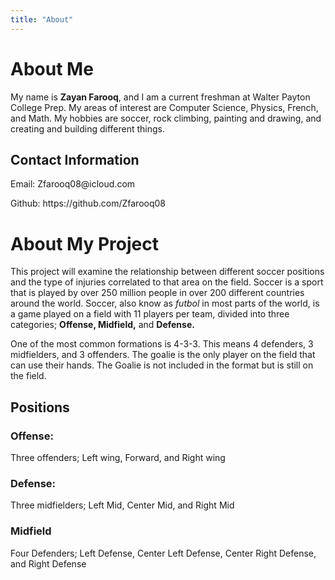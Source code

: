 ```yaml
---
title: "About"
---
```


# About Me

My name is **Zayan Farooq**, and I am a current freshman at Walter Payton College Prep. My areas of interest are Computer Science, Physics, French, and Math. My hobbies are soccer, rock climbing, painting and drawing, and creating and building different things.

## Contact Information

Email: Zfarooq08@icloud.com

Github: https://github.com/Zfarooq08

# About My Project

This project will examine the relationship between different soccer positions and the type of injuries correlated to that area on the field. Soccer is a sport that is played by over 250 million people in over 200 different countries around the world. Soccer, also know as *futbol* in most parts of the world, is a game played on a field with 11 players per team, divided into three categories; **Offense, Midfield,** and **Defense.**

One of the most common formations is 4-3-3. This means 4 defenders, 3 midfielders, and 3 offenders. The goalie is the only player on the field that can use their hands. The Goalie is not included in the format but is still on the field.

## Positions

### Offense:
  
  Three offenders; Left wing, Forward, and Right wing


### Defense:
  
  Three midfielders; Left Mid, Center Mid, and Right Mid


### Midfield
  
  Four Defenders; Left Defense, Center Left Defense, Center Right Defense, and Right Defense


